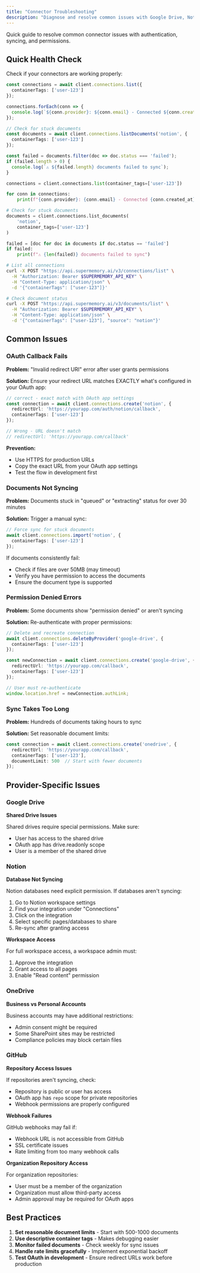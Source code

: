 ```yaml
---
title: "Connector Troubleshooting"
description: "Diagnose and resolve common issues with Google Drive, Notion, OneDrive, and GitHub connectors"
---
```


Quick guide to resolve common connector issues with authentication, syncing, and permissions.

## Quick Health Check

Check if your connectors are working properly:

<CodeGroup>

```typescript TypeScript
const connections = await client.connections.list({
  containerTags: ['user-123']
});

connections.forEach(conn => {
  console.log(`${conn.provider}: ${conn.email} - Connected ${conn.createdAt}`);
});

// Check for stuck documents
const documents = await client.connections.listDocuments('notion', {
  containerTags: ['user-123']
});

const failed = documents.filter(doc => doc.status === 'failed');
if (failed.length > 0) {
  console.log(`⚠️ ${failed.length} documents failed to sync`);
}
```

```python Python
connections = client.connections.list(container_tags=['user-123'])

for conn in connections:
    print(f"{conn.provider}: {conn.email} - Connected {conn.created_at}")

# Check for stuck documents
documents = client.connections.list_documents(
    'notion',
    container_tags=['user-123']
)

failed = [doc for doc in documents if doc.status == 'failed']
if failed:
    print(f"⚠️ {len(failed)} documents failed to sync")
```

```bash cURL
# List all connections
curl -X POST "https://api.supermemory.ai/v3/connections/list" \
  -H "Authorization: Bearer $SUPERMEMORY_API_KEY" \
  -H "Content-Type: application/json" \
  -d '{"containerTags": ["user-123"]}'

# Check document status
curl -X POST "https://api.supermemory.ai/v3/documents/list" \
  -H "Authorization: Bearer $SUPERMEMORY_API_KEY" \
  -H "Content-Type: application/json" \
  -d '{"containerTags": ["user-123"], "source": "notion"}'
```

</CodeGroup>

## Common Issues

### OAuth Callback Fails

**Problem:** "Invalid redirect URI" error after user grants permissions

**Solution:** Ensure your redirect URL matches EXACTLY what's configured in your OAuth app:

```typescript
// correct - exact match with OAuth app settings
const connection = await client.connections.create('notion', {
  redirectUrl: 'https://yourapp.com/auth/notion/callback',
  containerTags: ['user-123']
});

// Wrong - URL doesn't match
// redirectUrl: 'https://yourapp.com/callback'
```

**Prevention:**
- Use HTTPS for production URLs
- Copy the exact URL from your OAuth app settings
- Test the flow in development first

### Documents Not Syncing

**Problem:** Documents stuck in "queued" or "extracting" status for over 30 minutes

**Solution:** Trigger a manual sync:

```typescript
// Force sync for stuck documents
await client.connections.import('notion', {
  containerTags: ['user-123']
});
```

If documents consistently fail:
- Check if files are over 50MB (may timeout)
- Verify you have permission to access the documents
- Ensure the document type is supported

### Permission Denied Errors

**Problem:** Some documents show "permission denied" or aren't syncing

**Solution:** Re-authenticate with proper permissions:

```typescript
// Delete and recreate connection
await client.connections.deleteByProvider('google-drive', {
  containerTags: ['user-123']
});

const newConnection = await client.connections.create('google-drive', {
  redirectUrl: 'https://yourapp.com/callback',
  containerTags: ['user-123']
});

// User must re-authenticate
window.location.href = newConnection.authLink;
```

### Sync Takes Too Long

**Problem:** Hundreds of documents taking hours to sync

**Solution:** Set reasonable document limits:

```typescript
const connection = await client.connections.create('onedrive', {
  redirectUrl: 'https://yourapp.com/callback',
  containerTags: ['user-123'],
  documentLimit: 500  // Start with fewer documents
});
```

## Provider-Specific Issues

### Google Drive

**Shared Drive Issues**

Shared drives require special permissions. Make sure:
- User has access to the shared drive
- OAuth app has drive.readonly scope
- User is a member of the shared drive

### Notion

**Database Not Syncing**

Notion databases need explicit permission. If databases aren't syncing:

1. Go to Notion workspace settings
2. Find your integration under "Connections"
3. Click on the integration
4. Select specific pages/databases to share
5. Re-sync after granting access

**Workspace Access**

For full workspace access, a workspace admin must:
1. Approve the integration
2. Grant access to all pages
3. Enable "Read content" permission

### OneDrive

**Business vs Personal Accounts**

Business accounts may have additional restrictions:
- Admin consent might be required
- Some SharePoint sites may be restricted
- Compliance policies may block certain files

### GitHub

**Repository Access Issues**

If repositories aren't syncing, check:
- Repository is public or user has access
- OAuth app has `repo` scope for private repositories
- Webhook permissions are properly configured

**Webhook Failures**

GitHub webhooks may fail if:
- Webhook URL is not accessible from GitHub
- SSL certificate issues
- Rate limiting from too many webhook calls

**Organization Repository Access**

For organization repositories:
- User must be a member of the organization
- Organization must allow third-party access
- Admin approval may be required for OAuth apps


## Best Practices

1. **Set reasonable document limits** - Start with 500-1000 documents
2. **Use descriptive container tags** - Makes debugging easier
3. **Monitor failed documents** - Check weekly for sync issues
4. **Handle rate limits gracefully** - Implement exponential backoff
5. **Test OAuth in development** - Ensure redirect URLs work before production

